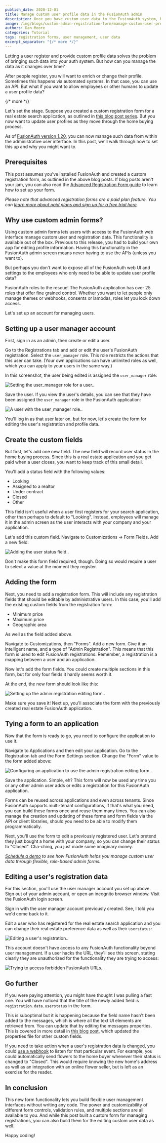 ```yaml
---
publish_date: 2020-12-01 
title: Manage custom user profile data in the FusionAuth admin
description: Once you have custom user data in the FusionAuth system, how can you update it?
image: /img/blogs/custom-admin-registration-form/manage-custom-user-profile-data-in-th-fusionauth-admin.png
authors: Dan Moore
categories: Tutorial
tags: registration forms, user management, user data
excerpt_separator: "{/* more */}"
---
```


Letting a user register and provide custom profile data solves the problem of bringing such data into your auth system. But how can you manage the data as it changes over time? 

After people register, you will want to enrich or change their profile. Sometimes this happens via automated systems. In that case, you can use an API. But what if you want to allow employees or other humans to update a user profile data?

{/* more */}

Let's set the stage. Suppose you created a custom registration form for a real estate search application, as outlined in [this blog post series](/blog/2020/08/27/advanced-registration-form). But you now want to update user profiles as they move through the home buying process.

As of [FusionAuth version 1.20](/blog/2020/10/27/announcing-fusionauth-1-20), you can now manage such data from within the administrative user interface. In this post, we'll walk through how to set this up and why you might want to.

## Prerequisites

This post assumes you've installed FusionAuth and created a custom registration form, as outlined in the above blog posts. If blog posts aren't your jam, you can also read the [Advanced Registration Form guide](/docs/lifecycle/register-users/advanced-registration-forms) to learn how to set up your form.

*Please note that advanced registration forms are a paid plan feature. You can [learn more about paid plans and sign up for a free trial here](/pricing).*

## Why use custom admin forms?

Using custom admin forms lets users with access to the FusionAuth web interface manage custom user and registration data. This functionality is available out of the box. Previous to this release, you had to build your own app for editing profile information. Having this functionality in the FusionAuth admin screen means never having to use the APIs (unless you want to).

But perhaps you don't want to expose all of the FusionAuth web UI and settings to the employees who only need to be able to update user profile data? 

FusionAuth roles to the rescue! The FusionAuth application has over 25 roles that offer fine grained control. Whether you want to let people only manage themes  or webhooks, consents or lambdas, roles let you lock down access. 

Let's set up an account for managing users.

## Setting up a user manager account

First, sign in as an admin, then create or edit a user. 

Go to the <Breadcrumb>Registrations</Breadcrumb> tab and add or edit the user's FusionAuth registration. Select the `user_manager` role. This role restricts the actions that this user can take. (Your own applications can have unlimited roles as well, which you can apply to your users in the same way.)

In this screenshot, the user being edited is assigned the `user_manager` role:

![Setting the user_manager role for a user..](/img/blogs/custom-admin-registration-form/adding-user-manager-role-to-user.png)

Save the user. If you view the user's details, you can see that they have been assigned the `user_manager` role in the FusionAuth application:

![A user with the user_manager role..](/img/blogs/custom-admin-registration-form/user-with-user-manager-role.png)

You'll log in as that user later on, but for now, let's create the form for editing the user's registration and profile data.

## Create the custom fields

But first, let's add one new field. The new field will record user status in the home buying process. Since this is a real estate application and you get paid when a user closes, you want to keep track of this small detail.

You'll add a status field with the following values:

* Looking
* Assigned to a realtor
* Under contract
* Closed
* Other

This field isn't useful when a user first registers for your search application, other than perhaps to default to "Looking". Instead, employees will manage it in the admin screen as the user interacts with your company and your application.

Let's add this custom field. Navigate to <Breadcrumb>Customizations -> Form Fields</Breadcrumb>. Add a new field:

![Adding the user status field..](/img/blogs/custom-admin-registration-form/adding-user-status-field.png)

Don't make this form field required, though. Doing so would require a user to select a value at the moment they register.

## Adding the form

Next, you need to add a registration form. This will include any registration fields that should be editable by administrative users. In this case, you'll add the existing custom fields from the registration form:

* Minimum price
* Maximum price
* Geographic area

As well as the field added above.

Navigate to <Breadcrumb>Customizations</Breadcrumb>, then "Forms". Add a new form. Give it an intelligent name, and a type of "Admin Registration". This means that this form is used to edit FusionAuth registrations. Remember, a registration is a mapping between a user and an application.

Now let's add the form fields. You could create multiple sections in this form, but for only four fields it hardly seems worth it. 

At the end, the new form should look like this: 

![Setting up the admin registration editing form..](/img/blogs/custom-admin-registration-form/admin-registration-form.png)

Make sure you save it! Next up, you'll associate the form with the previously created real estate FusionAuth application.

## Tying a form to an application

Now that the form is ready to go, you need to configure the application to use it. 

Navigate to <Breadcrumb>Applications</Breadcrumb> and then edit your application. Go to the <Breadcrumb>Registration</Breadcrumb> tab and the <InlineUIElement>Form Settings</InlineUIElement> section. Change the "Form" value to the form added above:

![Configuring an application to use the admin registration editing form..](/img/blogs/custom-admin-registration-form/associating-form-with-application.png)

Save the application. Simple, eh? This form will now be used any time you or any other admin user adds or edits a registration for this FusionAuth application.

Forms can be reused across applications and even across tenants. Since FusionAuth supports multi-tenant configurations, if that's what you need, you can build these forms once and reuse them many times. You can also manage the creation and updating of these forms and form fields via the API or client libraries, should you need to be able to modify them programmatically.

Next, you'll use the form to edit a previously registered user. Let's pretend they just bought a home with your company, so you can change their status to "Closed". Cha-ching, you just made some imaginary money.

_[Schedule a demo](/contact) to see how FusionAuth helps you manage custom user data through flexible, role-based admin forms._

## Editing a user's registration data

For this section, you'll use the user manager account you set up above. Sign out of your admin account, or open an incognito browser window. Visit the FusionAuth login screen.

Sign in with the user manager account previously created. See, I told you we'd come back to it. 

Edit a user who has registered for the real estate search application and you can change their real estate preference data as well as their `userstatus`:

![Editing a user's registration..](/img/blogs/custom-admin-registration-form/edit-user-registration.png)

This account doesn't have access to any FusionAuth functionality beyond user management. If a user hacks the URL, they'll see this screen, stating clearly they are unauthorized for the functionality they are trying to access:

![Trying to access forbidden FusionAuth URLs..](/img/blogs/custom-admin-registration-form/dinesh-hacking-urls.png)

## Go further

If you were paying attention, you might have thought I was pulling a fast one. You will have noticed that the title of the newly added field is `registration.data.userstatus` in the form.

This is suboptimal but it is happening because the field name hasn't been added to the messages, which is where all the text UI elements are retrieved from. You can update that by editing the messages properties. This is covered in more detail in [this blog post](/blog/2020/09/01/theme-registration-form), which updated the properties file for other custom fields.

If you need to take action when a user's registration data is changed, you could [use a webhook](/docs/extend/events-and-webhooks/) to listen for that particular event. For example, you could automatically send flowers to the home buyer whenever their status is changed to "Closed". This would require knowing the new home's address as well as an integration with an online flower seller, but is left as an exercise for the reader.

## In conclusion

This new form functionality lets you build flexible user management interfaces without writing any code. The power and customizability of different form controls, validation rules, and multiple sections are all available to you. And while this post built a custom form for managing registrations, you can also build them for the editing custom user data as well. 

Happy coding!

